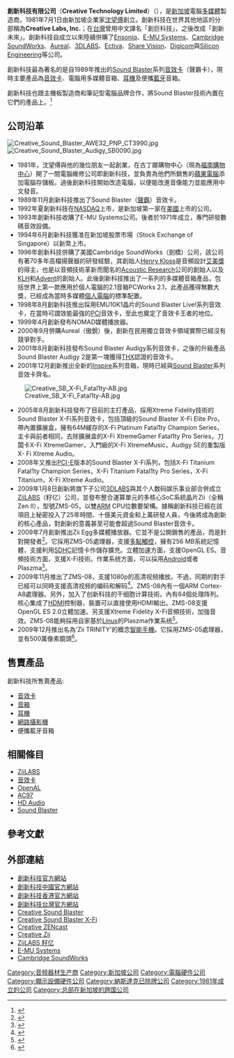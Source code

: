 {{Infobox_Company | 
   company_name =創新科技有限公司| 
   company_name_en =Creative Technology Limited|
   company_logo = [[File:Creative_Technology_company_logo.svg|200px]] | 
   company_type = [[上市公司|上市公司]]<br>{{Sgx|C76}}| 
   company_slogan = Fill in| 
   foundation = 1981年7月1日| 
   location = {{SIN}}國際商業園創新源大廈| 
   key_people = [[沈望傅|沈望傅]]，創立人及[[首席執行官|首席執行官]] | 
   num_employees = 5000| 
   products = [[半導體|半導體]][[晶片|晶片]]，[[音頻|音頻]]相關設備，軟件| 
   profit = {{increase}} 4040萬[[美元|美元]]（2018）<ref>{{Cite web |url=https://www.creative.com/corporate/investor/files/AR/fy18.pdf |title=存档副本 |accessdate=2019-09-17 |archive-date=2018-12-09 |archive-url=https://web.archive.org/web/20181209123951/https://www.creative.com/corporate/investor/files/AR/fy18.pdf |dead-url=no }}</ref> | 
   homepage = [http://www.creative.com/ www.creative.com] 
}} 
'''創新科技有限公司'''（'''Creative Technology Limited'''）（{{sgx|C76}}），是[[新加坡|新加坡]]電腦[[多媒體|多媒體]]製造商，1981年7月1日由新加坡企業家[[沈望傅|沈望傅]]創立。創新科技在世界其他地區的分部稱為'''Creative Labs, Inc.'''；在[[台灣|台灣]]曾用中文譯名「創巨科技」，之後改成「創新未來」。創新科技自成立以來陸續併購了[[Ensoniq|Ensoniq]]、[[E-MU_Systems|E-MU Systems]]、[[Cambridge_SoundWorks|Cambridge SoundWorks]]、[[Aureal|Aureal]]、[[3DLABS|3DLABS]]、[[Ectiva|Ectiva]]、[[Share_Vision|Share Vision]]、[[Digicom|Digicom]]與[[Silicon_Engineering|Silicon Engineering]]等公司。 

創新科技最為著名的是自1989年推出的[[Sound_Blaster|Sound Blaster]]系列[[音效卡|音效卡]]（聲霸卡），現時主要產品為[[音效卡|音效卡]]、電腦用多媒體音箱、[[耳機|耳機]]及便攜[[藍牙|藍牙]]音箱。

創新科技也跟主機板製造商和筆記型電腦品牌合作，將Sound Blaster技術內置在它們的產品上。<ref>{{Cite web |url=http://www.creative.com/oem/partner/pt_sc.asp |title=Creative OEM Partners |access-date=2015-04-01 |archive-url=https://web.archive.org/web/20150402120421/http://www.creative.com/oem/partner/pt_sc.asp |archive-date=2015-04-02 |dead-url=yes }}</ref>

==公司沿革==
[[File:Creative_Sound_Blaster_AWE32_PNP_CT3990.jpg|thumb]]
[[File:Creative_Sound_Blaster_Audigy_SB0090.jpg|thumb]]
* 1981年，沈望傅與他的幾位朋友一起創業，在古丁娜購物中心（現為[[福南購物中心|福南購物中心]]）開了一間電腦維修公司即創新科技，並負責為他們所銷售的[[蘋果電腦|蘋果電腦]]添加電腦存儲板。過後創新科技開始改造電腦，以便能改進音像能力並能應用中文發音。
* 1989年11月創新科技推出了Sound Blaster（[[聲霸|聲霸]]）音效卡。
* 1992年夏創新科技在[[NASDAQ|NASDAQ]]上市，是新加坡第一家在[[美國|美國]]上市的公司。
* 1993年創新科技收購了E-MU Systems公司。後者於1971年成立，專門研發數碼音效設備。
* 1994年6月創新科技獲准在新加坡股票市場（Stock Exchange of Singapore）以新幣上市。
* 1996年創新科技併購了美國Cambridge SoundWorks（劍橋）公司，該公司有著70多年高檔揚聲器的研發經驗，其創始人[[Henry_Kloss|Henry Kloss]]是音頻設計[[艾美獎|艾美獎]]的得主，也是以音頻技術革新而聞名的[[Acoustic_Research|Acoustic Research]]公司的創始人以及[[KLH|KLH]]和[[Advent|Advent]]的創始人。此後創新科技推出了一系列的多媒體音箱產品，包括世界上第一款應用於個人電腦的2.1音箱PCWorks 2.1，此產品獲得無數大獎，已經成為當時多媒體[[個人電腦|個人電腦]]的標準配置。
* 1998年8月創新科技推出採用EMU10K1晶片的Sound Blaster Live!系列音效卡，在當時可謂效能最強的[[外設組件互連標準|PCI]]音效卡，至此也奠定了音效卡王者的地位。
* 1999年4月創新發布NOMAD媒體播放器。
* 2000年9月併購Aureal（傲銳）後，創新在民用獨立音效卡領域實際已經沒有競爭對手。
* 2001年8月創新科技發布Sound Blaster Audigy系列音效卡，之後的升級產品Sound Blaster Audigy 2是第一塊獲得[[THX|THX]]認證的音效卡。
* 2001年12月創新推出全新的[[Inspire|Inspire]]系列音箱，現時已經與[[Sound_Blaster|Sound Blaster]]系列音效卡齊名。
[[File:Creative_SB_X-Fi_Fatal1ty-AB.jpg|thumb]]
* 2005年8月創新科技發布了目前的主打產品，採用Xtreme Fidelity技術的Sound Blaster X-Fi系列音效卡，包括頂級的Sound Blaster X-Fi Elite Pro，帶內置擴展盒，擁有64M緩存的X-Fi Platinum Fatal1ty Champion Series，主卡與前者相同，去除擴展盒的X-Fi XtremeGamer Fatal1ty Pro Series，刀闆卡X-Fi XtremeGamer，入門級的X-Fi XtremeMusic，Audigy SE的重製版X- Fi Xtreme Audio。
* 2008年又推出[[PCI-E|PCI-E]]版本的Sound Blaster X-Fi系列，包括X-Fi Titanium Fatal1ty Champion Series，X-Fi Titanium Fatal1ty Pro Series，X-Fi Titanium，X-Fi Xtreme Audio。
* 2009年1月8日創新將旗下子公司[[3DLABS|3DLABS]]與其个人数码娱乐事业部合併成立[[ZiiLABS|ZiiLABS]]（籽亿）公司，並發布整合運算單元的多核心SoC系統晶片Zii（全稱Zen II），型號ZMS-05，以雙[[ARM|ARM]] CPU位數要架構。據稱創新科技已經在該項目上秘密投入了25年時間、十億美元資金和上萬研發人員，今後將成為創新的核心產品，對創新的意義甚至可能會超過Sound Blaster音效卡。
* 2009年7月創新推出Zii Egg多媒體播放器。它並不是公開銷售的產品，而是針對開發者<ref>{{Cite web |url=http://news.mydrivers.com/1/140/140954.htm |title=创新Zii EGG真机试用 |accessdate=2010-05-16 |archive-date=2011-01-25 |archive-url=https://web.archive.org/web/20110125220501/http://news.mydrivers.com/1/140/140954.htm |dead-url=no }}</ref>。它採用ZMS-05處理器，支援[[多點觸控|多點觸控]]，擁有256 MB系統記憶體，支援利用[[SDHC|SDHC]]記憶卡作儲存擴充。立體加速方面，支援OpenGL ES。音頻技術方面，支援X-Fi技術。作業系统方面，可以採用[[Android|Android]]或者Plaszma<ref>{{Cite web |url=http://news.mydrivers.com/1/140/140713.htm |title=创新Android/Linux双平台强悍掌机Zii Egg亮相 |accessdate=2010-05-16 |archive-date=2010-11-13 |archive-url=https://web.archive.org/web/20101113003202/http://news.mydrivers.com/1/140/140713.htm |dead-url=no }}</ref>。
* 2009年11月推出了ZMS-08，支援1080p的高清视频播放。不過，同期的對手已經可以同時支援高清视频的编码和解码<ref>{{Cite web |url=http://news.mydrivers.com/1/148/148087.htm |title=双核CPU 1080p视频 最强ARM手机平台亮相 |accessdate=2010-05-16 |archive-date=2009-11-08 |archive-url=https://web.archive.org/web/20091108115455/http://news.mydrivers.com/1/148/148087.htm |dead-url=no }}</ref>。ZMS-08內有一個ARM Cortex-A8處理器。另外，加入了创新科技的干细胞计算技術。內有64個处理阵列。核心集成了[[HDMI|HDMI]]控制器，裝置可以直接使用HDMI輸出。ZMS-08支援OpenGL ES 2.0立體加速。另支援Xtreme Fidelity X-Fi音頻技術，加強音效。ZMS-08能夠採用自家基於[[Linux|Linux]]的Plaszma作業系统<ref>{{Cite web |url=http://news.mydrivers.com/1/148/148382.htm |title=创新ZiiLABS发布第三代应用处理器ZMS-08 支持1080p |accessdate=2010-05-16 |archive-date=2009-11-12 |archive-url=https://web.archive.org/web/20091112011011/http://news.mydrivers.com/1/148/148382.htm |dead-url=no }}</ref>。
* 2009年12月推出名為'Zii TRINITY'的概念[[智能手機|智能手機]]。它採用ZMS-05處理器，並有500萬像素鏡頭<ref>{{Cite web |url=http://unwire.hk/2009/12/02/creative-zii-trinity-andriod-phone-first-look/ |title=Creative宣佈推出Zii + Android智能手機 |accessdate=2010-05-16 |archive-date=2010-03-08 |archive-url=https://web.archive.org/web/20100308092725/http://unwire.hk/2009/12/02/creative-zii-trinity-andriod-phone-first-look/ |dead-url=no }}</ref>。

==售賣產品==
創新科技所售賣產品: 
* [[音效卡|音效卡]]
* [[音箱|音箱]]
* [[耳機|耳機]]
* [[網路攝影機|網路攝影機]]
* 便攜藍牙音箱

== 相關條目 ==
* [[ZiiLABS|ZiiLABS]]
* [[音效卡|音效卡]]
* [[OpenAL|OpenAL]]
* [[AC97|AC97]]
* [[HD_Audio|HD Audio]]
* [[Sound_Blaster|Sound Blaster]]

== 參考文獻 ==
{{reflist}}

== 外部連結 ==
* [http://www.creative.com/ 創新科技官方網站]{{Wayback|url=http://www.creative.com/ |date=20081121065854 }}
* [http://cn.creative.com/ 創新科技中國官方網站]{{Wayback|url=http://cn.creative.com/ |date=20061225064539 }}
* [http://hk.creative.com/ 創新科技香港官方網站]{{Wayback|url=http://hk.creative.com/ |date=20061108121659 }}
* [http://tw.creative.com/ 創新科技台灣官方網站]{{Wayback|url=http://tw.creative.com/ |date=20061110210256 }}
* [http://www.soundblaster.com/ Creative Sound Blaster]{{Wayback|url=http://www.soundblaster.com/ |date=20061112194805 }}
* [http://www.x-fi.com/ Creative Sound Blaster X-Fi]{{Wayback|url=http://www.x-fi.com/ |date=20090318062516 }}
* [http://www.zencast.com/ Creative ZENcast]{{Wayback|url=http://www.zencast.com/ |date=20060615020608 }}
* [https://web.archive.org/web/20090115202044/http://www.zii.com/ Creative Zii]
* [https://web.archive.org/web/20111016193609/http://www.ziilabs.com/ ZiiLABS 籽亿]
* [https://web.archive.org/web/20080316073413/http://www.emu.com/ E-MU Systems]
* [http://www.cambridgesoundworks.com Cambridge SoundWorks]{{Wayback|url=http://www.cambridgesoundworks.com/ |date=20160727005453 }}

[[Category:音频器材生产商|Category:音频器材生产商]]
[[Category:新加坡公司|Category:新加坡公司]]
[[Category:電腦硬件公司|Category:電腦硬件公司]]
[[Category:顯示設備硬件公司|Category:顯示設備硬件公司]]
[[Category:納斯達克已除牌公司|Category:納斯達克已除牌公司]]
[[Category:1981年成立的公司|Category:1981年成立的公司]]
[[Category:总部在新加坡的跨国公司|Category:总部在新加坡的跨国公司]]